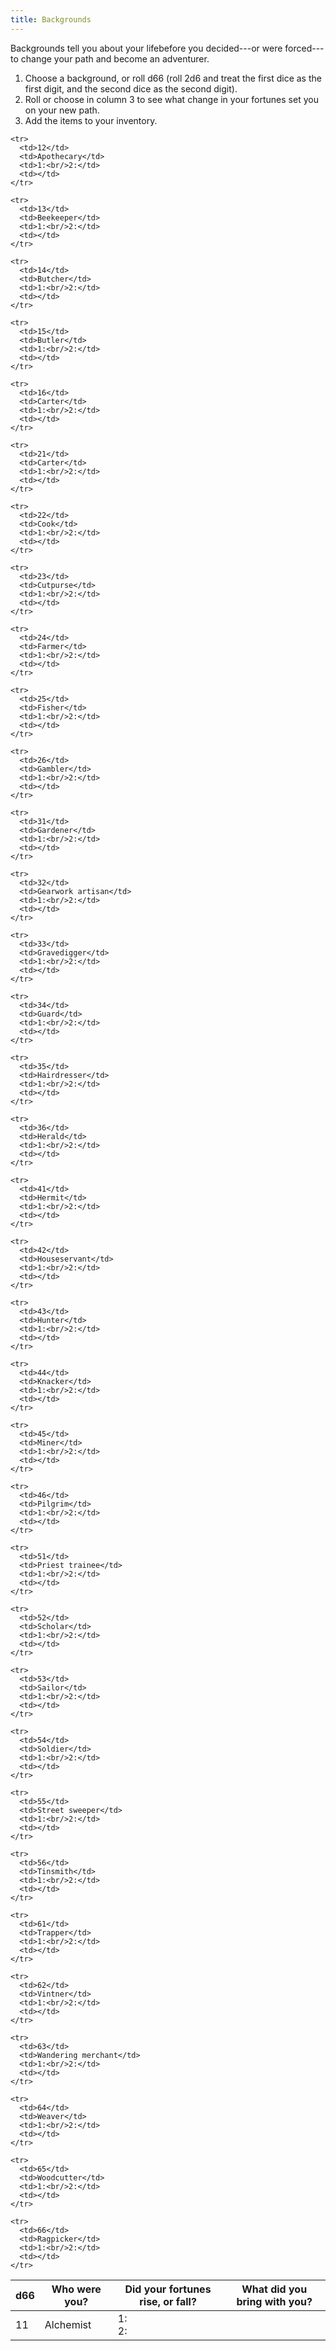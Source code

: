 ```yaml
---
title: Backgrounds
---
```


Backgrounds tell you about your lifebefore you decided---or were forced---to change your path and become an adventurer. 

1. Choose a background, or roll d66 (roll 2d6 and treat the first dice as the first digit, and the second dice as the second digit). 
2. Roll or choose in column 3 to see what change in your fortunes set you on your new path. 
3. Add the items to your inventory.

<table>
  <thead>
    <tr>
      <th>d66</th>
      <th>Who were you?</th>
      <th>Did your fortunes rise, or fall?</th>
      <th>What did you bring with you?</th>
    </tr>
  </thead>
  <tbody>
    <tr>
      <td>11</td>
      <td>Alchemist</td>
      <td>1:<br/>2:</td>
      <td></td>
    </tr>

    <tr>
      <td>12</td>
      <td>Apothecary</td>
      <td>1:<br/>2:</td>
      <td></td>
    </tr>

    <tr>
      <td>13</td>
      <td>Beekeeper</td>
      <td>1:<br/>2:</td>
      <td></td>
    </tr>

    <tr>
      <td>14</td>
      <td>Butcher</td>
      <td>1:<br/>2:</td>
      <td></td>
    </tr>

    <tr>
      <td>15</td>
      <td>Butler</td>
      <td>1:<br/>2:</td>
      <td></td>
    </tr>

    <tr>
      <td>16</td>
      <td>Carter</td>
      <td>1:<br/>2:</td>
      <td></td>
    </tr>

    <tr>
      <td>21</td>
      <td>Carter</td>
      <td>1:<br/>2:</td>
      <td></td>
    </tr>

    <tr>
      <td>22</td>
      <td>Cook</td>
      <td>1:<br/>2:</td>
      <td></td>
    </tr>

    <tr>
      <td>23</td>
      <td>Cutpurse</td>
      <td>1:<br/>2:</td>
      <td></td>
    </tr>

    <tr>
      <td>24</td>
      <td>Farmer</td>
      <td>1:<br/>2:</td>
      <td></td>
    </tr>

    <tr>
      <td>25</td>
      <td>Fisher</td>
      <td>1:<br/>2:</td>
      <td></td>
    </tr>

    <tr>
      <td>26</td>
      <td>Gambler</td>
      <td>1:<br/>2:</td>
      <td></td>
    </tr>

    <tr>
      <td>31</td>
      <td>Gardener</td>
      <td>1:<br/>2:</td>
      <td></td>
    </tr>

    <tr>
      <td>32</td>
      <td>Gearwork artisan</td>
      <td>1:<br/>2:</td>
      <td></td>
    </tr>

    <tr>
      <td>33</td>
      <td>Gravedigger</td>
      <td>1:<br/>2:</td>
      <td></td>
    </tr>

    <tr>
      <td>34</td>
      <td>Guard</td>
      <td>1:<br/>2:</td>
      <td></td>
    </tr>

    <tr>
      <td>35</td>
      <td>Hairdresser</td>
      <td>1:<br/>2:</td>
      <td></td>
    </tr>

    <tr>
      <td>36</td>
      <td>Herald</td>
      <td>1:<br/>2:</td>
      <td></td>
    </tr>

    <tr>
      <td>41</td>
      <td>Hermit</td>
      <td>1:<br/>2:</td>
      <td></td>
    </tr>

    <tr>
      <td>42</td>
      <td>Houseservant</td>
      <td>1:<br/>2:</td>
      <td></td>
    </tr>

    <tr>
      <td>43</td>
      <td>Hunter</td>
      <td>1:<br/>2:</td>
      <td></td>
    </tr>

    <tr>
      <td>44</td>
      <td>Knacker</td>
      <td>1:<br/>2:</td>
      <td></td>
    </tr>

    <tr>
      <td>45</td>
      <td>Miner</td>
      <td>1:<br/>2:</td>
      <td></td>
    </tr>

    <tr>
      <td>46</td>
      <td>Pilgrim</td>
      <td>1:<br/>2:</td>
      <td></td>
    </tr>

    <tr>
      <td>51</td>
      <td>Priest trainee</td>
      <td>1:<br/>2:</td>
      <td></td>
    </tr>

    <tr>
      <td>52</td>
      <td>Scholar</td>
      <td>1:<br/>2:</td>
      <td></td>
    </tr>

    <tr>
      <td>53</td>
      <td>Sailor</td>
      <td>1:<br/>2:</td>
      <td></td>
    </tr>

    <tr>
      <td>54</td>
      <td>Soldier</td>
      <td>1:<br/>2:</td>
      <td></td>
    </tr>

    <tr>
      <td>55</td>
      <td>Street sweeper</td>
      <td>1:<br/>2:</td>
      <td></td>
    </tr>

    <tr>
      <td>56</td>
      <td>Tinsmith</td>
      <td>1:<br/>2:</td>
      <td></td>
    </tr>

    <tr>
      <td>61</td>
      <td>Trapper</td>
      <td>1:<br/>2:</td>
      <td></td>
    </tr>

    <tr>
      <td>62</td>
      <td>Vintner</td>
      <td>1:<br/>2:</td>
      <td></td>
    </tr>

    <tr>
      <td>63</td>
      <td>Wandering merchant</td>
      <td>1:<br/>2:</td>
      <td></td>
    </tr>

    <tr>
      <td>64</td>
      <td>Weaver</td>
      <td>1:<br/>2:</td>
      <td></td>
    </tr>

    <tr>
      <td>65</td>
      <td>Woodcutter</td>
      <td>1:<br/>2:</td>
      <td></td>
    </tr>

    <tr>
      <td>66</td>
      <td>Ragpicker</td>
      <td>1:<br/>2:</td>
      <td></td>
    </tr>
  </tbody>
</table>